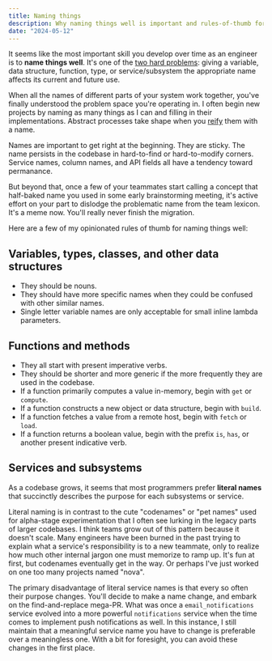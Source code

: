 ```yaml
---
title: Naming things
description: Why naming things well is important and rules-of-thumb for doing so
date: "2024-05-12"
---
```


It seems like the most important skill you develop over time as an engineer is to **name things well**. It's one of the [two hard problems](https://martinfowler.com/bliki/TwoHardThings.html): giving a variable, data structure, function, type, or service/subsystem the appropriate name affects its current and future use.

When all the names of different parts of your system work together, you've finally understood the problem space you're operating in. I often begin new projects by naming as many things as I can and filling in their implementations. Abstract processes take shape when you [reify](<https://en.wikipedia.org/wiki/Reification_(computer_science)>) them with a name.

Names are important to get right at the beginning. They are sticky. The name persists in the codebase in hard-to-find or hard-to-modify corners. Service names, column names, and API fields all have a tendency toward permanance.

But beyond that, once a few of your teammates start calling a concept that half-baked name you used in some early brainstorming meeting, it's active effort on your part to dislodge the problematic name from the team lexicon. It's a meme now. You'll really never finish the migration.

Here are a few of my opinionated rules of thumb for naming things well:

## Variables, types, classes, and other data structures

- They should be nouns.
- They should have more specific names when they could be confused with other similar names.
- Single letter variable names are only acceptable for small inline lambda parameters.

## Functions and methods

- They all start with present imperative verbs.
- They should be shorter and more generic if the more frequently they are used in the codebase.
- If a function primarily computes a value in-memory, begin with `get` or `compute`.
- If a function constructs a new object or data structure, begin with `build`.
- If a function fetches a value from a remote host, begin with `fetch` or `load`.
- If a function returns a boolean value, begin with the prefix `is`, `has`, or another present indicative verb.

## Services and subsystems

As a codebase grows, it seems that most programmers prefer **literal names** that succinctly describes the purpose for each subsystems or service.

Literal naming is in contrast to the cute "codenames" or "pet names" used for alpha-stage experimentation that I often see lurking in the legacy parts of larger codebases. I think teams grow out of this pattern because it doesn't scale. Many engineers have been burned in the past trying to explain what a service's responsibility is to a new teammate, only to realize how much other internal jargon one must memorize to ramp up. It's fun at first, but codenames eventually get in the way. Or perhaps I've just worked on one too many projects named "nova".

The primary disadvantage of literal service names is that every so often their purpose changes. You'll decide to make a name change, and embark on the find-and-replace mega-PR. What was once a `email_notifications` service evolved into a more powerful `notifications` service when the time comes to implement push notifications as well. In this instance, I still maintain that a meaningful service name you have to change is preferable over a meaningless one. With a bit for foresight, you can avoid these changes in the first place.
